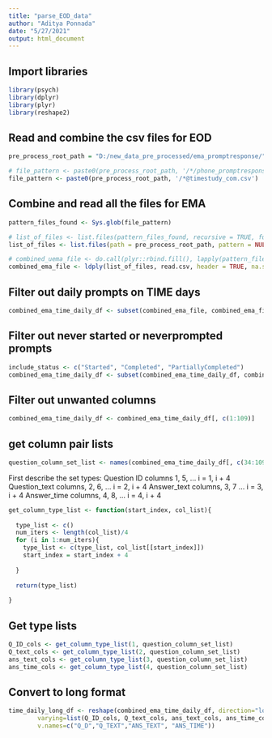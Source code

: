 ```yaml
---
title: "parse_EOD_data"
author: "Aditya Ponnada"
date: "5/27/2021"
output: html_document
---
```


## Import libraries
```r
library(psych)
library(dplyr)
library(plyr)
library(reshape2)

```

## Read and combine the csv files for EOD
```r
pre_process_root_path = "D:/new_data_pre_processed/ema_promptresponse/"

# file_pattern <- paste0(pre_process_root_path, '/*/phone_promptresponse_clean_*.csv')
file_pattern <- paste0(pre_process_root_path, '/*@timestudy_com.csv')
```

## Combine and read all the files for EMA
```r

pattern_files_found <- Sys.glob(file_pattern)

# list_of_files <- list.files(pattern_files_found, recursive = TRUE, full.names = TRUE)
list_of_files <- list.files(path = pre_process_root_path, pattern = NULL, full.names = TRUE)

# combined_uema_file <- do.call(plyr::rbind.fill(), lapply(pattern_files_found, read.csv))
combined_ema_file <- ldply(list_of_files, read.csv, header = TRUE, na.strings = c("", "NA"))

```


## Filter out daily prompts on TIME days
```r

combined_ema_time_daily_df <- subset(combined_ema_file, combined_ema_file$Prompt_Type == "Daily" & combined_ema_file$Study_Mode == "TIME")

```

## Filter out never started or neverprompted prompts
```r
include_status <- c("Started", "Completed", "PartiallyCompleted")
combined_ema_time_daily_df <- subset(combined_ema_time_daily_df, combined_ema_time_daily_df$Answer_Status %in% include_status)
```


## Filter out unwanted columns
```r

combined_ema_time_daily_df <- combined_ema_time_daily_df[, c(1:109)]

```

## get column pair lists
```r
question_column_set_list <- names(combined_ema_time_daily_df[, c(34:109)])
```

First describe the set types:
Question ID columns 1, 5, ... i = 1, i + 4
Question_text columns, 2, 6, ... i = 2, i + 4
Answer_text columns, 3, 7 ... i = 3, i + 4
Answer_time columns, 4, 8, ... i = 4, i + 4
```r

get_column_type_list <- function(start_index, col_list){
  
  type_list <- c()
  num_iters <- length(col_list)/4
  for (i in 1:num_iters){
    type_list <- c(type_list, col_list[[start_index]])
    start_index = start_index + 4
    
  }
  
  return(type_list)
  
}

```

## Get type lists
```r
Q_ID_cols <- get_column_type_list(1, question_column_set_list)
Q_text_cols <- get_column_type_list(2, question_column_set_list)
ans_text_cols <- get_column_type_list(3, question_column_set_list)
ans_time_cols <- get_column_type_list(4, question_column_set_list)
```

## Convert to long format
```r

time_daily_long_df <- reshape(combined_ema_time_daily_df, direction="long", 
        varying=list(Q_ID_cols, Q_text_cols, ans_text_cols, ans_time_cols), 
        v.names=c("Q_D","Q_TEXT","ANS_TEXT", "ANS_TIME"))

```

